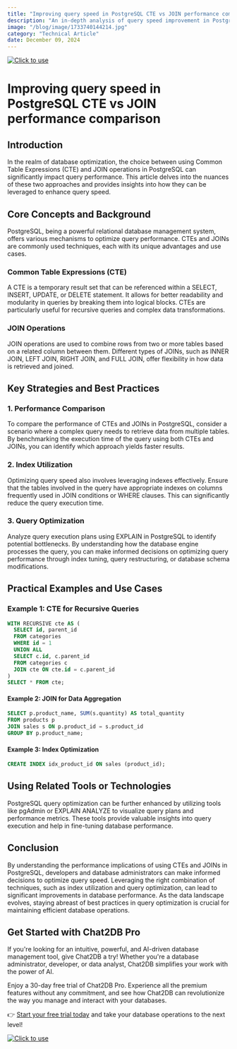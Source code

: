 ```yaml
---
title: "Improving query speed in PostgreSQL CTE vs JOIN performance comparison"
description: "An in-depth analysis of query speed improvement in PostgreSQL using Common Table Expressions (CTE) and JOIN operations."
image: "/blog/image/1733740144214.jpg"
category: "Technical Article"
date: December 09, 2024
---
```

[![Click to use](/image/blog/bg/chat2db1.png)](https://app.chat2db.ai/)
# Improving query speed in PostgreSQL CTE vs JOIN performance comparison


<Authors date="December 09, 2024">
  <Author name="Rowan Hill" link="https://chat2db.ai" />
</Authors>

## Introduction

In the realm of database optimization, the choice between using Common Table Expressions (CTE) and JOIN operations in PostgreSQL can significantly impact query performance. This article delves into the nuances of these two approaches and provides insights into how they can be leveraged to enhance query speed.

## Core Concepts and Background

PostgreSQL, being a powerful relational database management system, offers various mechanisms to optimize query performance. CTEs and JOINs are commonly used techniques, each with its unique advantages and use cases.

### Common Table Expressions (CTE)

A CTE is a temporary result set that can be referenced within a SELECT, INSERT, UPDATE, or DELETE statement. It allows for better readability and modularity in queries by breaking them into logical blocks. CTEs are particularly useful for recursive queries and complex data transformations.

### JOIN Operations

JOIN operations are used to combine rows from two or more tables based on a related column between them. Different types of JOINs, such as INNER JOIN, LEFT JOIN, RIGHT JOIN, and FULL JOIN, offer flexibility in how data is retrieved and joined.

## Key Strategies and Best Practices

### 1. Performance Comparison

To compare the performance of CTEs and JOINs in PostgreSQL, consider a scenario where a complex query needs to retrieve data from multiple tables. By benchmarking the execution time of the query using both CTEs and JOINs, you can identify which approach yields faster results.

### 2. Index Utilization

Optimizing query speed also involves leveraging indexes effectively. Ensure that the tables involved in the query have appropriate indexes on columns frequently used in JOIN conditions or WHERE clauses. This can significantly reduce the query execution time.

### 3. Query Optimization

Analyze query execution plans using EXPLAIN in PostgreSQL to identify potential bottlenecks. By understanding how the database engine processes the query, you can make informed decisions on optimizing query performance through index tuning, query restructuring, or database schema modifications.

## Practical Examples and Use Cases

### Example 1: CTE for Recursive Queries

```sql
WITH RECURSIVE cte AS (
  SELECT id, parent_id
  FROM categories
  WHERE id = 1
  UNION ALL
  SELECT c.id, c.parent_id
  FROM categories c
  JOIN cte ON cte.id = c.parent_id
)
SELECT * FROM cte;
```

#### Example 2: JOIN for Data Aggregation

```sql
SELECT p.product_name, SUM(s.quantity) AS total_quantity
FROM products p
JOIN sales s ON p.product_id = s.product_id
GROUP BY p.product_name;
```

#### Example 3: Index Optimization

```sql
CREATE INDEX idx_product_id ON sales (product_id);
```

## Using Related Tools or Technologies

PostgreSQL query optimization can be further enhanced by utilizing tools like pgAdmin or EXPLAIN ANALYZE to visualize query plans and performance metrics. These tools provide valuable insights into query execution and help in fine-tuning database performance.

## Conclusion

By understanding the performance implications of using CTEs and JOINs in PostgreSQL, developers and database administrators can make informed decisions to optimize query speed. Leveraging the right combination of techniques, such as index utilization and query optimization, can lead to significant improvements in database performance. As the data landscape evolves, staying abreast of best practices in query optimization is crucial for maintaining efficient database operations.

## Get Started with Chat2DB Pro

If you're looking for an intuitive, powerful, and AI-driven database management tool, give Chat2DB a try! Whether you're a database administrator, developer, or data analyst, Chat2DB simplifies your work with the power of AI.

Enjoy a 30-day free trial of Chat2DB Pro. Experience all the premium features without any commitment, and see how Chat2DB can revolutionize the way you manage and interact with your databases.

👉 [Start your free trial today](https://app.chat2db.ai/) and take your database operations to the next level!

[![Click to use](/image/blog/bg/chat2db.jpg)](https://app.chat2db.ai/)